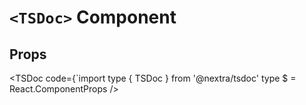 # `<TSDoc>` Component

## Props

<TSDoc
  code={`import type { TSDoc } from '@nextra/tsdoc'
type $ = React.ComponentProps<typeof TSDoc>
/>

